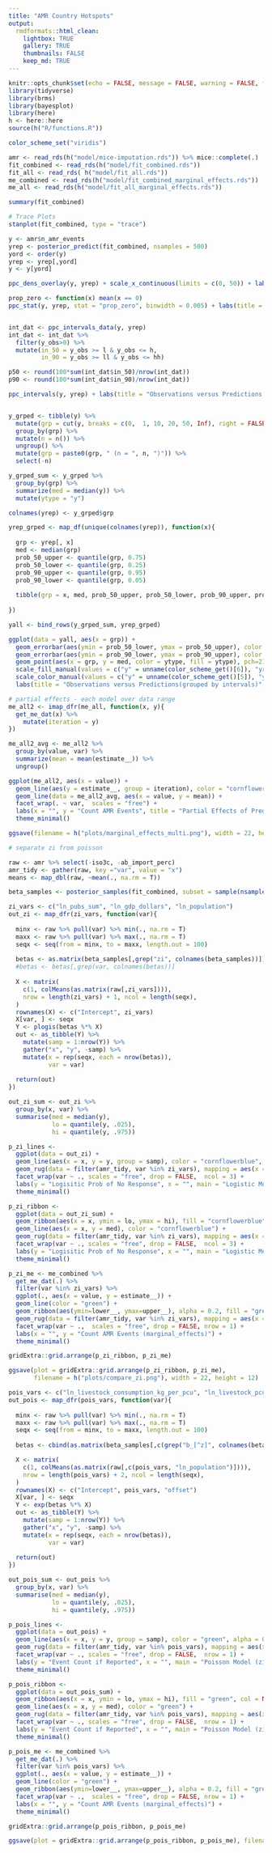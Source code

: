 ```yaml
---
title: "AMR Country Hotspots"
output:
  rmdformats::html_clean:
    lightbox: TRUE
    gallery: TRUE
    thumbnails: FALSE
    keep_md: TRUE
---
```

```r
knitr::opts_chunk$set(echo = FALSE, message = FALSE, warning = FALSE, fig.width=20)
library(tidyverse)
library(brms)
library(bayesplot)
library(here)
h <- here::here
source(h("R/functions.R"))

color_scheme_set("viridis")

amr <- read_rds(h("model/mice-imputation.rds")) %>% mice::complete(.)
fit_combined <- read_rds(h("model/fit_combined.rds"))
fit_all <- read_rds( h("model/fit_all.rds"))
me_combined <- read_rds(h("model/fit_combined_marginal_effects.rds"))
me_all <- read_rds(h("model/fit_all_marginal_effects.rds"))

```

```r
summary(fit_combined)
```

```r
# Trace Plots
stanplot(fit_combined, type = "trace")

y <- amr$n_amr_events
yrep <- posterior_predict(fit_combined, nsamples = 500) 
yord <- order(y)
yrep <- yrep[,yord]
y <- y[yord]

ppc_dens_overlay(y, yrep) + scale_x_continuous(limits = c(0, 50)) + labs(title = "Density Overlay (n posterior = 500)")

prop_zero <- function(x) mean(x == 0)
ppc_stat(y, yrep, stat = "prop_zero", binwidth = 0.005) + labs(title = "Proportion Zeros")


int_dat <- ppc_intervals_data(y, yrep) 
int_dat <- int_dat %>%
  filter(y_obs>0) %>%
  mutate(in_50 = y_obs >= l & y_obs <= h,
         in_90 = y_obs >= ll & y_obs <= hh)

p50 <- round(100*sum(int_dat$in_50)/nrow(int_dat))
p90 <- round(100*sum(int_dat$in_90)/nrow(int_dat))

ppc_intervals(y, yrep) + labs(title = "Observations versus Predictions (individual observations)", caption = paste0("dark line = 50% probability\nfaded line = 90% probability\n", p50, "% non-zeros in 50% prob\n", p90,  "% non-zeros in 90% prob"))


y_grped <- tibble(y) %>%
  mutate(grp = cut(y, breaks = c(0,  1, 10, 20, 50, Inf), right = FALSE)) %>%
  group_by(grp) %>%
  mutate(n = n()) %>%
  ungroup() %>%
  mutate(grp = paste0(grp, " (n = ", n, ")")) %>%
  select(-n)

y_grped_sum <- y_grped %>%
  group_by(grp) %>%
  summarize(med = median(y)) %>%
  mutate(ytype = "y")

colnames(yrep) <- y_grped$grp

yrep_grped <- map_df(unique(colnames(yrep)), function(x){
  
  grp <- yrep[, x]
  med <- median(grp)
  prob_50_upper <- quantile(grp, 0.75)
  prob_50_lower <- quantile(grp, 0.25)
  prob_90_upper <- quantile(grp, 0.95)
  prob_90_lower <- quantile(grp, 0.05)
  
  tibble(grp = x, med, prob_50_upper, prob_50_lower, prob_90_upper, prob_90_lower, ytype = "yrep")
  
})

yall <- bind_rows(y_grped_sum, yrep_grped)

ggplot(data = yall, aes(x = grp)) + 
  geom_errorbar(aes(ymin = prob_50_lower, ymax = prob_50_upper), color = color_scheme_get()[2], width=0, size = 1.5) +
  geom_errorbar(aes(ymin = prob_90_lower, ymax = prob_90_upper), color = color_scheme_get()[2], width=0, alpha = 0.3, size = 1.5) +
  geom_point(aes(x = grp, y = med, color = ytype, fill = ytype), pch=21, size = 3) +
  scale_fill_manual(values = c("y" = unname(color_scheme_get()[6]), "yrep" = unname(color_scheme_get()[1]))) +
  scale_color_manual(values = c("y" = unname(color_scheme_get()[5]), "yrep" = unname(color_scheme_get()[2]))) +
  labs(title = "Observations versus Predictions(grouped by intervals)", caption = "dark line = 50% probability; faded line = 90% probability; points are medians", x = "", y = "", color = "", fill = "")


```

```r
# partial effects - each model over data range
me_all2 <- imap_dfr(me_all, function(x, y){
  get_me_dat(x) %>%
    mutate(iteration = y) 
})

me_all2_avg <- me_all2 %>%
  group_by(value, var) %>%
  summarize(mean = mean(estimate__)) %>%
  ungroup() 

ggplot(me_all2, aes(x = value)) + 
  geom_line(aes(y = estimate__, group = iteration), color = "cornflowerblue", size=.5, alpha = 0.4) +
  geom_line(data = me_all2_avg, aes(x = value, y = mean)) +
  facet_wrap(. ~ var,  scales = "free") + 
  labs(x = "", y = "Count AMR Events", title = "Partial Effects of Predictor Variables", caption = "Blue lines represent individual model iterations; black line is average model") +
  theme_minimal() 

ggsave(filename = h("plots/marginal_effects_multi.png"), width = 22, height = 12)

# separate zi from poisson

raw <- amr %>% select(-iso3c, -ab_import_perc)
amr_tidy <- gather(raw, key ="var", value = "x")
means <- map_dbl(raw, ~mean(., na.rm = T))

beta_samples <- posterior_samples(fit_combined, subset = sample(nsamples(fit_combined), 500, replace = F)) 

zi_vars <- c("ln_pubs_sum", "ln_gdp_dollars", "ln_population")
out_zi <- map_dfr(zi_vars, function(var){
  
  minx <- raw %>% pull(var) %>% min(., na.rm = T)
  maxx <- raw %>% pull(var) %>% max(., na.rm = T)
  seqx <- seq(from = minx, to = maxx, length.out = 100)
  
  betas <- as.matrix(beta_samples[,grep("zi", colnames(beta_samples))])
  #betas <- betas[,grep(var, colnames(betas))]
  
  X <- matrix(
    c(1, colMeans(as.matrix(raw[,zi_vars]))),
    nrow = length(zi_vars) + 1, ncol = length(seqx),
  )
  rownames(X) <- c("Intercept", zi_vars)
  X[var, ] <- seqx
  Y <- plogis(betas %*% X)
  out <- as_tibble(Y) %>% 
    mutate(samp = 1:nrow(Y)) %>% 
    gather("x", "y", -samp) %>% 
    mutate(x = rep(seqx, each = nrow(betas)),
           var = var)
  
  return(out)
})

out_zi_sum <- out_zi %>% 
  group_by(x, var) %>% 
  summarise(med = median(y),
            lo = quantile(y, .025),
            hi = quantile(y, .975))

p_zi_lines <- 
  ggplot(data = out_zi) + 
  geom_line(aes(x = x, y = y, group = samp), color = "cornflowerblue", alpha = 0.1) + #For lots of lines
  geom_rug(data = filter(amr_tidy, var %in% zi_vars), mapping = aes(x = x)) + 
  facet_wrap(var ~ ., scales = "free", drop = FALSE,  ncol = 3) +
  labs(y = "Logisitic Prob of No Response", x = "", main = "Logistic Model (zi)") +
  theme_minimal()

p_zi_ribbon <- 
  ggplot(data = out_zi_sum) +
  geom_ribbon(aes(x = x, ymin = lo, ymax = hi), fill = "cornflowerblue", col = NA, alpha = 0.2) +
  geom_line(aes(x = x, y = med), color = "cornflowerblue") +
  geom_rug(data = filter(amr_tidy, var %in% zi_vars), mapping = aes(x = x)) + 
  facet_wrap(var ~ ., scales = "free", drop = FALSE,  ncol = 3) +
  labs(y = "Logisitic Prob of No Response", x = "", main = "Logistic Model (zi)") +
  theme_minimal()

p_zi_me <- me_combined %>% 
  get_me_dat(.) %>%
  filter(var %in% zi_vars) %>%
  ggplot(., aes(x = value, y = estimate__)) + 
  geom_line(color = "green") +
  geom_ribbon(aes(ymin=lower__, ymax=upper__), alpha = 0.2, fill = "green") +
  geom_rug(data = filter(amr_tidy, var %in% zi_vars), mapping = aes(x = x, y = 0)) + 
  facet_wrap(var ~ .,  scales = "free", drop = FALSE, nrow = 1) + 
  labs(x = "", y = "Count AMR Events (marginal_effects)") +
  theme_minimal() 

gridExtra::grid.arrange(p_zi_ribbon, p_zi_me)

ggsave(plot = gridExtra::grid.arrange(p_zi_ribbon, p_zi_me), 
       filename = h("plots/compare_zi.png"), width = 22, height = 12)

pois_vars <- c("ln_livestock_consumption_kg_per_pcu", "ln_livestock_pcu", "ln_migrant_pop_perc", "ab_export_perc", "health_expend_perc", "human_consumption_ddd", "ln_gdp_dollars")
out_pois <- map_dfr(pois_vars, function(var){
  
  minx <- raw %>% pull(var) %>% min(., na.rm = T)
  maxx <- raw %>% pull(var) %>% max(., na.rm = T)
  seqx <- seq(from = minx, to = maxx, length.out = 100)
  
  betas <- cbind(as.matrix(beta_samples[,c(grep("b_[^z]", colnames(beta_samples)))]), 1)

  X <- matrix(
    c(1, colMeans(as.matrix(raw[,c(pois_vars, "ln_population")]))),
    nrow = length(pois_vars) + 2, ncol = length(seqx),
  )
  rownames(X) <- c("Intercept", pois_vars, "offset") 
  X[var, ] <- seqx
  Y <- exp(betas %*% X)
  out <- as_tibble(Y) %>% 
    mutate(samp = 1:nrow(Y)) %>% 
    gather("x", "y", -samp) %>% 
    mutate(x = rep(seqx, each = nrow(betas)),
           var = var)
  
  return(out)
})

out_pois_sum <- out_pois %>% 
  group_by(x, var) %>% 
  summarise(med = median(y),
            lo = quantile(y, .025),
            hi = quantile(y, .975))

p_pois_lines <-  
  ggplot(data = out_pois) + 
  geom_line(aes(x = x, y = y, group = samp), color = "green", alpha = 0.1) + #For lots of lines
  geom_rug(data = filter(amr_tidy, var %in% pois_vars), mapping = aes(x = x, y = 0)) + 
  facet_wrap(var ~ ., scales = "free", drop = FALSE,  nrow = 1) +
  labs(y = "Event Count if Reported", x = "", main = "Poisson Model (zi)") +
  theme_minimal()

p_pois_ribbon <- 
  ggplot(data = out_pois_sum) +
  geom_ribbon(aes(x = x, ymin = lo, ymax = hi), fill = "green", col = NA, alpha = 0.2) +
  geom_line(aes(x = x, y = med), color = "green") +
  geom_rug(data = filter(amr_tidy, var %in% pois_vars), mapping = aes(x = x, y = NA_real_)) + 
  facet_wrap(var ~ ., scales = "free", drop = FALSE,  nrow = 1) +
  labs(y = "Event Count if Reported", x = "", main = "Poisson Model (zi)") +
  theme_minimal()

p_pois_me <- me_combined %>% 
  get_me_dat(.) %>%
  filter(var %in% pois_vars) %>%
  ggplot(., aes(x = value, y = estimate__)) + 
  geom_line(color = "green") +
  geom_ribbon(aes(ymin=lower__, ymax=upper__), alpha = 0.2, fill = "green") +
  facet_wrap(var ~ .,  scales = "free", drop = FALSE, nrow = 1) + 
  labs(x = "", y = "Count AMR Events (marginal_effects)") +
  theme_minimal() 

gridExtra::grid.arrange(p_pois_ribbon, p_pois_me)

ggsave(plot = gridExtra::grid.arrange(p_pois_ribbon, p_pois_me), filename = h("plots/compare_pois.png"), width = 22, height = 12)

```

